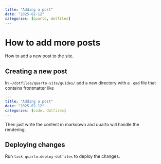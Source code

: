 ```yaml
---
title: "Adding a post"
date: "2025-02-12"
categories: [quarto, dotfiles]
---
```


# How to add more posts

How to add a new post to the site.

## Creating a new post

In `~/dotfiles/quarto-site/guides/` add a new directory with a `.qmd` file that contains 
frontmatter like

```yaml
---
title: "Adding a post"
date: "2025-02-12"
categories: [code, dotfiles]
---
```

Then just write the content in markdown and quarto will handle the rendering.

## Deploying changes

Run `task quarto:deploy-dotfiles` to deploy the changes.

